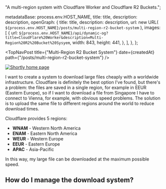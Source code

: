 
  "A multi-region system with Cloudflare Worker and Cloudflare R2 Buckets.";

  metadataBase: process.env.HOST_NAME,
  title: title,
  description: description,
  openGraph: {
    title: title,
    description: description,
    url: new URL(
      `${process.env.HOST_NAME}/posts/multi-region-r2-bucket-system`
    ),
    images: [
      {
        url: `${process.env.HOST_NAME}/api/dynamic-og?title=CloudFlare%20Worker&description=Multi-Region%20R2%20Bucket%20Sysyem`,
        width: 843,
        height: 441,
      },
    ],
  },
};

<TopNavPost
  title={"Multi-Region R2 Bucket System"}
  date={createdAt}
  path={"/posts/multi-region-r2-bucket-system"}
/>

<a href="https://github.com/R4ULtv/multi-region-r2-bucket-system" target="_blank">
  <Image
    src={home}
    width={720}
    quality={100}
    placeholder="blur"
    alt="Shortly home page"
  />
</a>

I want to create a system to download large files cheaply with a worldwide infrastructure. 
Cloudflare is definitely the best option I've found, but there's a problem: the files are saved in a single region, for example in EEUR (Eastern Europe), so if I want to download a file from Singapore I have to connect to Vienna, for example, with obvious speed problems. 
The solution is to upload the same file to different regions around the world to reduce download times. 

Cloudflare provides 5 regions:

- **WNAM** - Western North America
- **ENAM** - Eastern North America
- **WEUR** - Western Europe
- **EEUR** - Eastern Europe
- **APAC** - Asia-Pacific

In this way, my large file can be downloaded at the maximum possible speed.

## How do I manage the download system?
